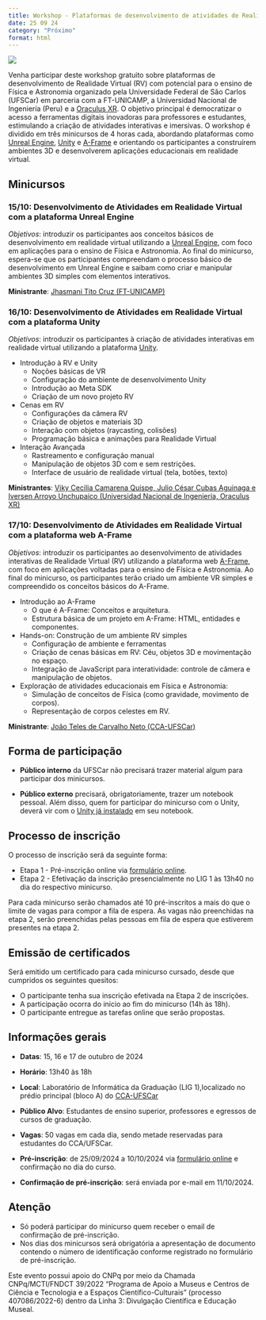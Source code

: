 ```yaml
---
title: Workshop - Plataformas de desenvolvimento de atividades de Realidade Virtual para o Ensino de Física e Astronomia
date: 25 09 24
category: "Próximo" 
format: html
---
```


![](workshoVR.webp)

Venha participar deste workshop gratuito sobre plataformas de desenvolvimento de Realidade Virtual (RV) com potencial para o ensino de Física e Astronomia organizado pela Universidade Federal de São Carlos (UFSCar) em parceria com a FT-UNICAMP, a Universidad Nacional de Ingeniería (Peru) e a [Oraculus XR](https://oraculusxr.com/). O objetivo principal é democratizar o acesso a ferramentas digitais inovadoras para professores e estudantes, estimulando a criação de atividades interativas e imersivas. O workshop é dividido em três minicursos de 4 horas cada, abordando plataformas como [Unreal Engine](https://www.unrealengine.com/pt-BR), [Unity](https://unity.com/pt) e [A-Frame](https://aframe.io/) e orientando os participantes a construírem ambientes 3D e desenvolverem aplicações educacionais em realidade virtual.

## Minicursos

### 15/10: Desenvolvimento de Atividades em Realidade Virtual com a plataforma Unreal Engine

*Objetivos*: introduzir os participantes aos conceitos básicos de desenvolvimento em realidade virtual utilizando a [Unreal Engine](https://www.unrealengine.com/pt-BR), com foco em aplicações para o ensino de Física e Astronomia. Ao final do minicurso, espera-se que os participantes compreendam o processo básico de desenvolvimento em Unreal Engine e saibam como criar e manipular ambientes 3D simples com elementos interativos.

**Ministrante**: [Jhasmani Tito Cruz (FT-UNICAMP)](/equipe/estudantes/jhasmani_tito_cruz.qmd)

### 16/10: Desenvolvimento de Atividades em Realidade Virtual com a plataforma Unity

*Objetivos*: introduzir os participantes à criação de atividades interativas em realidade virtual utilizando a plataforma [Unity](https://unity.com/pt).

+ Introdução à RV e Unity
    - Noções básicas de VR
    - Configuração do ambiente de desenvolvimento Unity
    - Introdução ao Meta SDK
    - Criação de um novo projeto RV
+ Cenas em RV
    - Configurações da câmera RV
    - Criação de objetos e materiais 3D
    - Interação com objetos (raycasting, colisões)
    - Programação básica e animações para Realidade Virtual
+ Interação Avançada
    - Rastreamento e configuração manual
    - Manipulação de objetos 3D com e sem restrições.
    - Interface de usuário de realidade virtual (tela, botões, texto)

**Ministrantes**: [Viky Cecilia Camarena Quispe, Julio César Cubas Aguinaga e Iversen Arroyo Unchupaico (Universidad Nacional de Ingeniería, Oraculus XR)](https://oraculusxr.com/)

### 17/10: Desenvolvimento de Atividades em Realidade Virtual com a plataforma web A-Frame

*Objetivos*: introduzir os participantes ao desenvolvimento de atividades interativas de Realidade Virtual (RV) utilizando a plataforma web [A-Frame](https://aframe.io/), com foco em aplicações voltadas para o ensino de Física e Astronomia. Ao final do minicurso, os participantes terão criado um ambiente VR simples e compreendido os conceitos básicos do A-Frame.

- Introdução ao A-Frame
    - O que é A-Frame: Conceitos e arquitetura.
    - Estrutura básica de um projeto em A-Frame: HTML, entidades e componentes.
- Hands-on: Construção de um ambiente RV simples
    - Configuração de ambiente e ferramentas
    - Criação de cenas básicas em RV: Céu, objetos 3D e movimentação no espaço.
    - Integração de JavaScript para interatividade: controle de câmera e manipulação de objetos.
 - Exploração de atividades educacionais em Física e Astronomia:
    - Simulação de conceitos de Física (como gravidade, movimento de corpos).
    - Representação de corpos celestes em RV.

**Ministrante**: [João Teles de Carvalho Neto (CCA-UFSCar)](/equipe/professores/joao_teles.qmd)

## Forma de participação

- **Público interno** da UFSCar não precisará trazer material algum para participar dos minicursos.

- **Público externo** precisará, obrigatoriamente, trazer um notebook pessoal. Além disso, quem for participar do minicurso com o Unity, deverá vir com o [Unity já instalado](https://unity.com/pt/download) em seu notebook.

## Processo de inscrição

O processo de inscrição será da seguinte forma:

- Etapa 1 - Pré-inscrição online via [formulário online](https://forms.gle/RU8US7j6KKTJ2wwh6).
- Etapa 2 - Efetivação da inscrição presencialmente no LIG 1 às 13h40 no dia do respectivo minicurso.

Para cada minicurso serão chamados até 10 pré-inscritos a mais do que o limite de vagas para compor a fila de espera. As vagas não preenchidas na etapa 2, serão preenchidas pelas pessoas em fila de espera que estiverem presentes na etapa 2.

## Emissão de certificados

Será emitido um certificado para cada minicurso cursado, desde que cumpridos os seguintes quesitos:

- O participante tenha sua inscrição efetivada na Etapa 2 de inscrições.
- A participação ocorra do início ao fim do minicurso (14h às 18h).
- O participante entregue as tarefas online que serão propostas.


## Informações gerais

- **Datas**: 15, 16 e 17 de outubro de 2024

- **Horário**: 13h40 às 18h

- **Local**: Laboratório de Informática da Graduação (LIG 1),localizado no prédio principal (bloco A) do [CCA-UFSCar](/localizacao/localizacao.qmd)

- **Público Alvo**: Estudantes de ensino superior, professores e egressos de cursos de graduação.

- **Vagas**: 50 vagas em cada dia, sendo metade reservadas para estudantes do CCA/UFSCar.

- **Pré-inscrição**: de 25/09/2024 a 10/10/2024 via [formulário online](https://forms.gle/RU8US7j6KKTJ2wwh6) e confirmação no dia do curso.

- **Confirmação de pré-inscrição**: será enviada por e-mail em 11/10/2024.


::: {.callout-note}
## Atenção
- Só poderá participar do minicurso quem receber o email de confirmação de pré-inscrição.
- Nos dias dos minicursos será obrigatória a apresentação de documento contendo o número de identificação conforme registrado no formulário de pré-inscrição.
:::

Este evento possui apoio do CNPq por meio da Chamada CNPq/MCTI/FNDCT 39/2022 "Programa de Apoio a Museus e Centros de Ciência e Tecnologia e a Espaços Científico-Culturais" (processo 407086/2022-6) dentro da Linha 3: Divulgação Científica e Educação Museal.